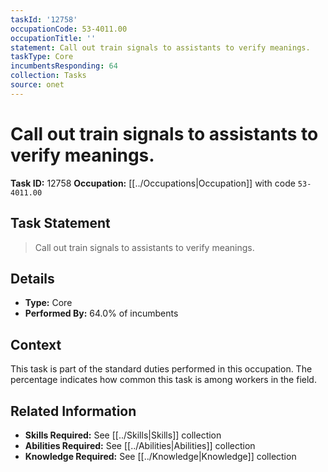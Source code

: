 ```yaml
---
taskId: '12758'
occupationCode: 53-4011.00
occupationTitle: ''
statement: Call out train signals to assistants to verify meanings.
taskType: Core
incumbentsResponding: 64
collection: Tasks
source: onet
---
```

# Call out train signals to assistants to verify meanings.

**Task ID:** 12758
**Occupation:** [[../Occupations|Occupation]] with code `53-4011.00`

## Task Statement

> Call out train signals to assistants to verify meanings.

## Details

- **Type:** Core
- **Performed By:** 64.0% of incumbents

## Context

This task is part of the standard duties performed in this occupation. The percentage indicates how common this task is among workers in the field.

## Related Information

- **Skills Required:** See [[../Skills|Skills]] collection
- **Abilities Required:** See [[../Abilities|Abilities]] collection
- **Knowledge Required:** See [[../Knowledge|Knowledge]] collection

